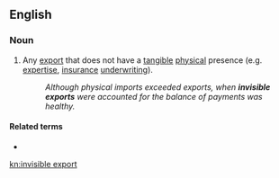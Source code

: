 ==English==

===Noun===
{{en-noun}}

# {{lb|en|economics}} Any [[export]] that does not have a [[tangible]] [[physical]] presence (e.g. [[expertise]], [[insurance]] [[underwriting]]).
#: ''Although physical imports exceeded exports, when '''invisible exports''' were accounted for the balance of payments was healthy.''

====Related terms====
* {{l|en|invisible import}}

[[kn:invisible export]]